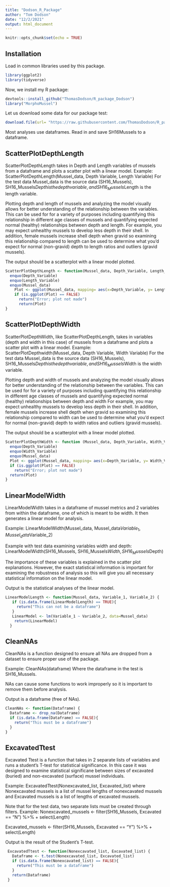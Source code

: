 ```yaml
---
title: "Dodson_R_Package"
author: "Tom Dodson"
date: "12/2/2021"
output: html_document
---
```


```r
knitr::opts_chunk$set(echo = TRUE)
```

## Installation

Load in common libraries used by this package.

```r
library(ggplot2)
library(tidyverse)
```

Now, we install my R package:

```r
devtools::install_github("ThomasDodson/R_package_Dodson")
library("MorphoMussel")
```


Let us download some data for our package test:

```r
download.file(url= "https://raw.githubusercontent.com/ThomasDodson/R_package_Dodson/master/data/SH16_Mussels.csv", destfile = "data/SH_16Mussels.csv")
```
Most analyses use dataframes. Read in and save SH16Mussels to a dataframe.

## ScatterPlotDepthLength

ScatterPlotDepthLength takes in Depth and Length variables of mussels from a dataframe and plots a scatter plot with a linear model. Example: ScatterPlotDepthLength(Mussel_data, Depth Variable, Length Variable)
For the test data Mussel_data is the source data (SH16_Mussels), SH16_Mussels$Depth is the depth variable, and SH16_Mussels$Length is the length variable.  

Plotting depth and length of mussels and analyzing the model visually allows for better understanding of the relationship between the variables. This can be used for for a variety of purposes including quantifying this relationship in different age classes of mussels and quantifying expected normal (healthy) relationships between depth and length. For example, you may expect unhealthy mussels to develop less depth in their shell. In addition, female mussels increase shell depth when gravid so examining this relationship compared to length can be used to determine what you'd expect for normal (non-gravid) depth to length ratios and outliers (gravid mussels).

The output should be a scatterplot with a linear model plotted. 
```r
ScatterPlotDepthLength <- function(Mussel_data, Depth_Variable, Length_Variable){
  enquo(Depth_Variable)
  enquo(Length_Variable)
  enquo(Mussel_data)
    Plot <- ggplot(Mussel_data, mapping= aes(x=Depth_Variable, y= Length_Variable)) + geom_point() + geom_smooth(method = "lm", color= "navy", size=0.5, fill="deeppink4") + labs(x="X_axis_label", y= "Y_axis_label", title= "Title")
    if (is.ggplot(Plot) == FALSE)
      return("Error; plot not made")
      return(Plot)
}
```

## ScatterPlotDepthWidth

ScatterPlotDepthWidth, like ScatterPlotDepthLength, takes in variables (depth and width in this case) of mussels from a dataframe and plots a scatter plot with a linear model. Example: ScatterPlotDepthwidth(Mussel_data, Depth Variable, Width Variable)
For the test data Mussel_data is the source data (SH16_Mussels), SH16_Mussels$Depth is the depth variable, and SH16_Mussels$Width is the width variable.  

Plotting depth and width of mussels and analyzing the model visually allows for better understanding of the relationship between the variables. This can be used for for a variety of purposes including quantifying this relationship in different age classes of mussels and quantifying expected normal (healthy) relationships between depth and width For example, you may expect unhealthy mussels to develop less depth in their shell. In addition, female mussels increase shell depth when gravid so examining this relationship compared to width can be used to determine what you'd expect for normal (non-gravid) depth to width ratios and outliers (gravid mussels).

The output should be a scatterplot with a linear model plotted.

```r
ScatterPlotDepthWidth <- function (Mussel_data, Depth_Variable, Width_Variable){
  enquo(Depth_Variable)
  enquo(Width_Variable)
  enquo(Mussel_data)
  Plot <- ggplot(Mussel_data, mapping= aes(x=Depth_Variable, y= Width_Variable)) + geom_point() + geom_smooth(method = "lm", color= "navy", size=0.5, fill="deeppink4")
  if (is.ggplot(Plot) == FALSE)
    return("Error; plot not made")
  return(Plot)
}
```
## LinearModelWidth 
LinearModelWidth takes in a dataframe of mussel metrics and 2 variables from within the dataframe, one of which is meant to be width. It then generates a linear model for analysis.

Example: LinearModelWidth(Mussel_data, Mussel_data$Variable_1, Mussel_data$Variable_2)

Example with test data examining variables width and depth:
LinearModelWidth(SH16_Mussels, SH16_Mussels$Width, SH16_Mussels$Depth)

The importance of these variables is explained in the scatter plot explanations. However, the exact statistical information is important for examining the robustness of analysis so this will give you all necessary statistical information on the linear model. 

Output is the statistical analyses of the linear model. 

```r
LinearModelLength <- function(Mussel_data, Variable_1, Variable_2) {
   if (is.data.frame(LinearModelLength) == TRUE){
     return("This can not be a dataframe")
   }
   LinearModel <- lm(Variable_1 ~ Variable_2, data=Mussel_data)
    return(LinearModel)
  }
```

## CleanNAs

CleanNAs is a function designed to ensure all NAs are dropped from a dataset to ensure proper use of the package. 

Example: CleanNAs(dataframe)
Where the dataframe in the test is SH16_Mussels.

NAs can cause some functions to work improperly so it is important to remove them before analysis. 

Output is a dataframe (free of NAs).

```r
CleanNAs <- function(Dataframe) {
  Dataframe <- drop_na(Dataframe)
  if (is.data.frame(Dataframe) == FALSE){
    return("This must be a dataframe")
  }
}
```

## ExcavatedTtest

Excavated Ttest is a function that takes in 2 separate lists of variables and runs a student's T-test for statistical significance. In this case it was designed to examine statistical significane between sizes of excavated (buried) and non-excavated (surface) mussel individuals. 

Example: ExcavatedTtest(Nonexcavated_list, Excavated_list) where Nonexcavated mussels is a list of mussel lengths of nonexcavated mussels and Excavated mussels is a list of lengths of excavated mussels. 

Note that for the test data, two separate lists must be created through filters. 
Example:
Nonexcavated_mussels <- filter(SH16_Mussels, Excavated == "N") %>% 
 + select(Length)
 
Excavated_mussels <- filter(SH16_Mussels, Excavated == "Y") %>% 
 + select(Length)
 
Output is the result of the Student's T-test. 

```r
 ExcavatedTtest <- function(Nonexcavated_list, Excavated_list) {
   Dataframe <- t.test(Nonexcavated_list, Excavated_list)
   if (is.data.frame(Nonexcavated_list) == FALSE){
     return("This must be a dataframe")
   }
   return(Dataframe)
 }
```

